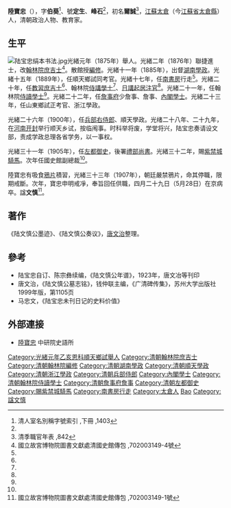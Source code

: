 {{明清人物信息框
| 姓名 = 陸寶忠
| 原名 = 陸爾誠
| 圖片名稱= Lu Baozhong.jpg
| 圖片大小 = 220px
| 圖片說明 = 
| 最高職務 = 左都御史
| 國家 = 大清
| 爵位 =
| 籍貫 = [[江蘇|江蘇]][[太倉州|太倉州]]
| 族裔 = 漢族
| 旗籍 = 
| 字號 = 
| 室名 = 
| 諡號 = 文慎
| 出生日期 = [[道光|道光]]三十年（1850年）
| 出生地點 = 
| 逝世日期 = [[光緒|光緒]]三十四年（1908年）
| 逝世地點 = 
| 墓葬 =
| 配偶 = 廖氏
| 親屬 = （父）[[陆奭棠|陆奭棠]]<br>（妻兄）[[廖壽豐|廖壽豐]]、[[廖壽恆|廖壽恆]]
| 出身 = 
*光緒元年乙亥恩科順天鄉試舉人
*光緒二年丙子恩科進士出身
| 經歷 = 
| 著作 =
}}

'''陸寶忠'''（{{bd|1850年|8月13日|1908年|5月28日|Lu陸}}），字'''伯葵'''<ref name="#1">清人室名別稱字號索引 ,下冊 ,1403</ref>、號'''定生'''、'''峰石'''<ref name="#1"/>，初名'''爾誠'''<ref>清季職官年表 ,842</ref>，[[江蘇|江蘇]][[太倉|太倉]]（今[[江蘇省|江蘇省]][[太倉縣|太倉縣]]）人，清朝政治人物、教育家。

==生平==
[[File:陆宝忠绢本书法.jpg|left]]光緒元年（1875年）舉人。光緒二年（1876年）聯捷進士，改[[翰林院|翰林院]][[庶吉士|庶吉士]]<ref name="#2">國立故宮博物院圖書文獻處清國史館傳包 ,702003149-4號</ref>。散館授[[編修|編修]]。光緒十一年（1885年），出督[[湖南|湖南]][[學政|學政]]。光緒十五年（1889年），任順天鄉試同考官。光緒十七年，任[[南書房|南書房]]行走<ref name="#2"/>。光緒二十年，任[[教習庶吉士|教習庶吉士]]<ref name="#2"/>、翰林院[[侍講學士|侍講學士]]<ref name="#2"/>、[[日講起居注官|日講起居注官]]<ref name="#2"/>。光緒二十一年，任翰林院[[侍讀學士|侍讀學士]]<ref name="#2"/>。光緒二十二年，任[[詹事府|詹事府]]少詹事、詹事、[[內閣學士|內閣學士]]。光緒二十三年，任山東鄉試正考官、浙江學政。

光緒二十六年（1900年），任[[兵部右侍郎|兵部右侍郎]]、順天學政。光绪二十八年、二十九年，在[[河南|河南]][[开封|开封]]举行顺天乡试，按临闱事。时科举将废，学堂将兴，陆宝忠奏请设文部，责成学政总理各省学务，以一事权。

光緒三十一年（1905年），任[[左都御史|左都御史]]，後署[[禮部尚書|禮部尚書]]。光緒三十二年，賜[[紫禁城騎馬|紫禁城騎馬]]。次年任國史館副總裁<ref name="#2"/>。

陸寶忠有吸食[[鴉片|鴉片]]積習，光緒三十三年（1907年），朝廷嚴禁鴉片，命其停職，限期戒斷。次年，寶忠申明戒凈，奉旨回任供職，四月二十九日（5月28日）在京病卒。諡'''文慎'''<ref>國立故宮博物院圖書文獻處清國史館傳包 ,702003149-1號</ref>。

==著作==
《陆文慎公墨迹》、《陆文慎公奏议》，[[唐文治|唐文治]]整理。

==參考==
{{reflist|2}}
*陆宝忠自订、陈宗彝续编，《陆文慎公年谱》，1923年，唐文冶等刊印
*唐文治，《陆文慎公墓志铭》，钱仲联主编，《广清碑传集》，苏州大学出版社1999年版，第1105页
*马忠文，《陆宝忠未刊日记的史料价值》

==外部連接==
*[http://archive.ihp.sinica.edu.tw/ttscgi/ttsquery?0:0:mctauac:NO%3DNO4494 陸寶忠] 中研院史語所

{{光緒二年丙子恩科殿試金榜}}
{{DEFAULTSORT:Lu陸}}
[[Category:光緒元年乙亥恩科順天鄉試舉人|Category:光緒元年乙亥恩科順天鄉試舉人]]
[[Category:清朝翰林院庶吉士|Category:清朝翰林院庶吉士]]
[[Category:清朝翰林院編修|Category:清朝翰林院編修]]
[[Category:清朝湖南學政|Category:清朝湖南學政]]
[[Category:清朝順天學政|Category:清朝順天學政]]
[[Category:清朝浙江學政|Category:清朝浙江學政]]
[[Category:清朝兵部侍郎|Category:清朝兵部侍郎]]
[[Category:內閣學士|Category:內閣學士]]
[[Category:清朝翰林院侍讀學士|Category:清朝翰林院侍讀學士]]
[[Category:清朝詹事府詹事|Category:清朝詹事府詹事]]
[[Category:清朝左都御史|Category:清朝左都御史]]
[[Category:賜紫禁城騎馬|Category:賜紫禁城騎馬]]
[[Category:南書房行走|Category:南書房行走]]
[[Category:太倉人|Category:太倉人]]
[[Category:陆姓|Bao]]
[[Category:諡文慎|Category:諡文慎]]